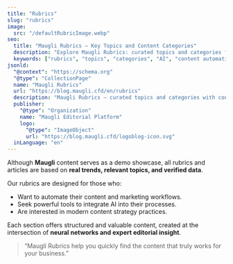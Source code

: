 ```yaml
---
title: "Rubrics"
slug: "rubrics"
image:
  src: "/defaultRubricImage.webp"
seo:
  title: "Maugli Rubrics — Key Topics and Content Categories"
  description: "Explore Maugli Rubrics: curated topics and categories for those interested in AI, process automation, content marketing, and cutting-edge technologies."
  keywords: ["rubrics", "topics", "categories", "AI", "content automation", "content marketing"]
jsonld:
  "@context": "https://schema.org"
  "@type": "CollectionPage"
  name: "Maugli Rubrics"
  url: "https://blog.maugli.cfd/en/rubrics"
  description: "Maugli Rubrics — curated topics and categories with content focused on automation, AI, and business-driven strategies."
  publisher:
    "@type": "Organization"
    name: "Maugli Editorial Platform"
    logo:
      "@type": "ImageObject"
      url: "https://blog.maugli.cfd/logoblog-icon.svg"
  inLanguage: "en"
---
```



Although **Maugli** content serves as a demo showcase, all rubrics and articles are based on **real trends, relevant topics, and verified data**.  

Our rubrics are designed for those who:
- Want to automate their content and marketing workflows.  
- Seek powerful tools to integrate AI into their processes.  
- Are interested in modern content strategy practices.  

Each section offers structured and valuable content, created at the intersection of **neural networks and expert editorial insight**.

> “Maugli Rubrics help you quickly find the content that truly works for your business.”